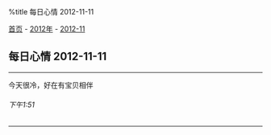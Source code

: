 %title 每日心情 2012-11-11

[[../../../index|首页]] - [[../index|2012年]] - [[index|2012-11]]
==每日心情 2012-11-11==
----
今天很冷，好在有宝贝相伴
======下午1:51======
----
